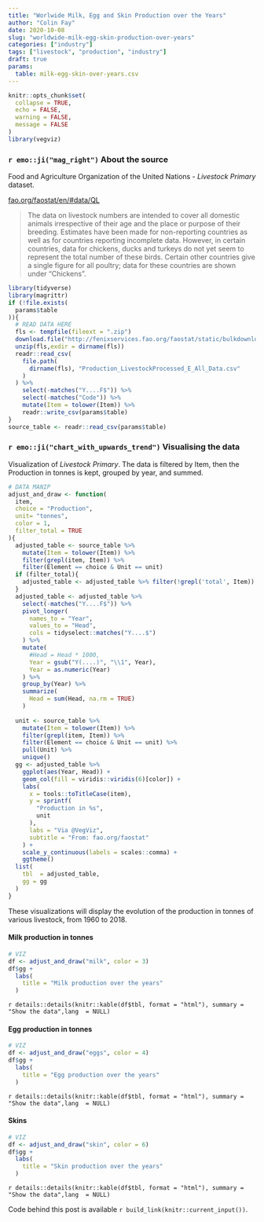 ```yaml
---
title: "Worlwide Milk, Egg and Skin Production over the Years"
author: "Colin Fay"
date: 2020-10-08
slug: "worldwide-milk-egg-skin-production-over-years"
categories: ["industry"]
tags: ["livestock", "production", "industry"]
draft: true
params:
  table: milk-egg-skin-over-years.csv
---
```


```r
knitr::opts_chunk$set(
  collapse = TRUE, 
  echo = FALSE, 
  warning = FALSE, 
  message = FALSE
)
library(vegviz)
```

### `r emo::ji("mag_right")` About the source 

::: {.source}
Food and Agriculture Organization of the United Nations - _Livestock Primary_ dataset.
::: 

::: {.link}
[fao.org/faostat/en/#data/QL](https://www.fao.org/faostat/en/#data/QL)
:::

::: {.quote}
> 
:::

::: {.count}
> The data on livestock numbers are intended to cover all domestic animals irrespective of their age and the place or purpose of their breeding. Estimates have been made for non-reporting countries as well as for countries reporting incomplete data. However, in certain countries, data for chickens, ducks and turkeys do not yet seem to represent the total number of these birds. Certain other countries give a single figure for all poultry; data for these countries are shown under “Chickens”.
:::

```r
library(tidyverse)
library(magrittr)
if (!file.exists(
  params$table
)){
  # READ DATA HERE
  fls <- tempfile(fileext = ".zip")
  download.file("http://fenixservices.fao.org/faostat/static/bulkdownloads/Production_LivestockProcessed_E_All_Data.zip", fls)
  unzip(fls,exdir = dirname(fls))
  readr::read_csv(
    file.path(
      dirname(fls), "Production_LivestockProcessed_E_All_Data.csv"
    )
  ) %>%    
    select(-matches("Y....F$")) %>%
    select(-matches("Code")) %>%
    mutate(Item = tolower(Item)) %>%
    readr::write_csv(params$table)
}
source_table <- readr::read_csv(params$table)
```


### `r emo::ji("chart_with_upwards_trend")` Visualising the data

Visualization of _Livestock Primary_.
The data is filtered by Item, then the Production in tonnes is kept, grouped by year, and summed. 

```r
# DATA MANIP
adjust_and_draw <- function(
  item, 
  choice = "Production", 
  unit= "tonnes", 
  color = 1, 
  filter_total = TRUE
){
  adjusted_table <- source_table %>%  
    mutate(Item = tolower(Item)) %>%
    filter(grepl(item, Item)) %>%
    filter(Element == choice & Unit == unit) 
  if (filter_total){
    adjusted_table <- adjusted_table %>% filter(!grepl('total', Item))
  }
  adjusted_table <- adjusted_table %>%
    select(-matches("Y....F$")) %>%
    pivot_longer(
      names_to = "Year", 
      values_to = "Head", 
      cols = tidyselect::matches("Y....$")
    ) %>%
    mutate(
      #Head = Head * 1000, 
      Year = gsub("Y(....)", "\\1", Year), 
      Year = as.numeric(Year)
    ) %>%
    group_by(Year) %>%
    summarize(
      Head = sum(Head, na.rm = TRUE)
    )
  
  unit <- source_table %>% 
    mutate(Item = tolower(Item)) %>%
    filter(grepl(item, Item)) %>%
    filter(Element == choice & Unit == unit) %>% 
    pull(Unit) %>% 
    unique()
  gg <- adjusted_table %>%
    ggplot(aes(Year, Head)) + 
    geom_col(fill = viridis::viridis(6)[color]) + 
    labs(
      x = tools::toTitleCase(item), 
      y = sprintf(
        "Production in %s", 
        unit
      ), 
      labs = "Via @VegViz", 
      subtitle = "From: fao.org/faostat"
    ) +
    scale_y_continuous(labels = scales::comma) + 
    ggtheme()
  list(
    tbl  = adjusted_table, 
    gg = gg
  )
}

```


These visualizations will display the evolution of the production in tonnes of various livestock, from 1960 to 2018.

#### Milk production in tonnes

```r
# VIZ
df <- adjust_and_draw("milk", color = 3)
df$gg + 
  labs(
    title = "Milk production over the years"
  )
```

`r details::details(knitr::kable(df$tbl, format = "html"), summary = "Show the data",lang  = NULL)`

#### Egg production in tonnes

```r
# VIZ
df <- adjust_and_draw("eggs", color = 4)
df$gg + 
  labs(
    title = "Egg production over the years"
  )
```

`r details::details(knitr::kable(df$tbl, format = "html"), summary = "Show the data",lang  = NULL)`


#### Skins

```r
# VIZ
df <- adjust_and_draw("skin", color = 6)
df$gg + 
  labs(
    title = "Skin production over the years"
  )
```

`r details::details(knitr::kable(df$tbl, format = "html"), summary = "Show the data",lang  = NULL)`

::: {.code}
Code behind this post is available `r build_link(knitr::current_input())`. 
:::
